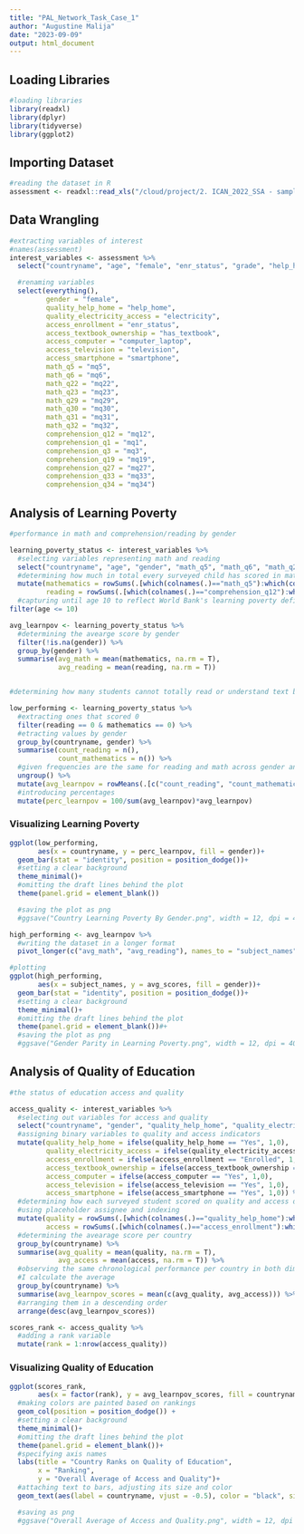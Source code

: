 ```yaml
---
title: "PAL_Network_Task_Case_1"
author: "Augustine Malija"
date: "2023-09-09"
output: html_document
---
```

## Loading Libraries
```r
#loading libraries
library(readxl)
library(dplyr)
library(tidyverse)
library(ggplot2)

```


## Importing Dataset
```r
#reading the dataset in R
assessment <- readxl::read_xls("/cloud/project/2. ICAN_2022_SSA - sample.xls")
```


## Data Wrangling
```r
#extracting variables of interest
#names(assessment)
interest_variables <- assessment %>% 
  select("countryname", "age", "female", "enr_status", "grade", "help_home", "electricity", "has_textbook", "computer_laptop", "television", "smartphone", "enr_status", "mq5", "mq6","mq22","mq23", "mq29", "mq30", "mq31", "mq32", "mq12", "mq1", "mq3", "mq19", "mq27", "mq33", "mq34") %>% 

  #renaming variables
  select(everything(),
         gender = "female",
         quality_help_home = "help_home",
         quality_electricity_access = "electricity",
         access_enrollment = "enr_status",
         access_textbook_ownership = "has_textbook",
         access_computer = "computer_laptop",
         access_television = "television",
         access_smartphone = "smartphone",
         math_q5 = "mq5",
         math_q6 = "mq6",
         math_q22 = "mq22",
         math_q23 = "mq23",
         math_q29 = "mq29",
         math_q30 = "mq30",
         math_q31 = "mq31",
         math_q32 = "mq32",
         comprehension_q12 = "mq12",
         comprehension_q1 = "mq1",
         comprehension_q3 = "mq3",
         comprehension_q19 = "mq19",
         comprehension_q27 = "mq27",
         comprehension_q33 = "mq33",
         comprehension_q34 = "mq34")
```

## Analysis of Learning Poverty
```r
#performance in math and comprehension/reading by gender

learning_poverty_status <- interest_variables %>% 
  #selecting variables representing math and reading
  select("countryname", "age", "gender", "math_q5", "math_q6", "math_q22", "math_q23", "math_q29", "math_q30", "math_q31", "math_q32", "comprehension_q12", "comprehension_q1", "comprehension_q3", "comprehension_q19", "comprehension_q27", "comprehension_q33", "comprehension_q34") %>% 
  #determining how much in total every surveyed child has scored in math and reading
  mutate(mathematics = rowSums(.[which(colnames(.)=="math_q5"):which(colnames(.)=="math_q32")], na.rm=TRUE),
         reading = rowSums(.[which(colnames(.)=="comprehension_q12"):which(colnames(.)=="comprehension_q34")], na.rm=TRUE)) %>% 
  #capturing until age 10 to reflect World Bank's learning poverty definition
filter(age <= 10)

avg_learnpov <- learning_poverty_status %>% 
  #determining the avearge score by gender
  filter(!is.na(gender)) %>%
  group_by(gender) %>% 
  summarise(avg_math = mean(mathematics, na.rm = T),
            avg_reading = mean(reading, na.rm = T))


#determining how many students cannot totally read or understand text by age 10 per country

low_performing <- learning_poverty_status %>%
  #extracting ones that scored 0
  filter(reading == 0 & mathematics == 0) %>% 
  #etracting values by gender
  group_by(countryname, gender) %>% 
  summarise(count_reading = n(),
            count_mathematics = n()) %>% 
  #given frequencies are the same for reading and math across gender and country, I calculate their average
  ungroup() %>% 
  mutate(avg_learnpov = rowMeans(.[c("count_reading", "count_mathematics")], na.rm = TRUE)) %>% 
  #introducing percentages
  mutate(perc_learnpov = 100/sum(avg_learnpov)*avg_learnpov)
```
### Visualizing Learning Poverty
```r
ggplot(low_performing,
       aes(x = countryname, y = perc_learnpov, fill = gender))+
  geom_bar(stat = "identity", position = position_dodge())+
  #setting a clear background
  theme_minimal()+
  #omitting the draft lines behind the plot
  theme(panel.grid = element_blank())

  #saving the plot as png
  #ggsave("Country Learning Poverty By Gender.png", width = 12, dpi = 400)
```
```r
high_performing <- avg_learnpov %>% 
  #writing the dataset in a longer format
  pivot_longer(c("avg_math", "avg_reading"), names_to = "subject_names", values_to = "avg_scores")

#plotting
ggplot(high_performing,
       aes(x = subject_names, y = avg_scores, fill = gender))+
  geom_bar(stat = "identity", position = position_dodge())+
  #setting a clear background
  theme_minimal()+
  #omitting the draft lines behind the plot
  theme(panel.grid = element_blank())#+
  #saving the plot as png
  #ggsave("Gender Parity in Learning Poverty.png", width = 12, dpi = 400)
```

## Analysis of Quality of Education
```r
#the status of education access and quality

access_quality <- interest_variables %>% 
  #selecting out variables for access and quality
  select("countryname", "gender", "quality_help_home", "quality_electricity_access", "access_enrollment", "access_textbook_ownership", "access_computer", "access_television", "access_smartphone") %>% 
  #assigning binary variables to quality and access indicators
  mutate(quality_help_home = ifelse(quality_help_home == "Yes", 1,0),
         quality_electricity_access = ifelse(quality_electricity_access == "Yes",1,0),
         access_enrollment = ifelse(access_enrollment == "Enrolled", 1,0),
         access_textbook_ownership = ifelse(access_textbook_ownership == "Yes", 1,0),
         access_computer = ifelse(access_computer == "Yes", 1,0),
         access_television = ifelse(access_television == "Yes", 1,0),
         access_smartphone = ifelse(access_smartphone == "Yes", 1,0)) %>% 
  #determining how each surveyed student scored on quality and access dimensions
  #using placeholder assignee and indexing
  mutate(quality = rowSums(.[which(colnames(.)=="quality_help_home"):which(colnames(.)=="quality_electricity_access")], na.rm=TRUE),
         access = rowSums(.[which(colnames(.)=="access_enrollment"):which(colnames(.)=="access_smartphone")], na.rm=TRUE)) %>% 
  #determining the avearage score per country
  group_by(countryname) %>% 
  summarise(avg_quality = mean(quality, na.rm = T),
            avg_access = mean(access, na.rm = T)) %>% 
  #observing the same chronological performance per country in both dimensions
  #I calculate the average
  group_by(countryname) %>% 
  summarise(avg_learnpov_scores = mean(c(avg_quality, avg_access))) %>% 
  #arranging them in a descending order
  arrange(desc(avg_learnpov_scores))

scores_rank <- access_quality %>% 
  #adding a rank variable
  mutate(rank = 1:nrow(access_quality))
```

### Visualizing Quality of Education
```r
ggplot(scores_rank, 
       aes(x = factor(rank), y = avg_learnpov_scores, fill = countryname)) +
  #making colors are painted based on rankings
  geom_col(position = position_dodge()) +
  #setting a clear background
  theme_minimal()+
  #omitting the draft lines behind the plot
  theme(panel.grid = element_blank())+
  #specifying axis names
  labs(title = "Country Ranks on Quality of Education",
       x = "Ranking",
       y = "Overall Average of Access and Quality")+
  #attaching text to bars, adjusting its size and color
  geom_text(aes(label = countryname, vjust = -0.5), color = "black", size = 5)

  #saving as png
  #ggsave("Overall Average of Access and Quality.png", width = 12, dpi = 400)
```

